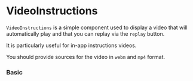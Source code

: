 
# VideoInstructions

`VideoInstructions` is a simple component used to display a video that will automatically play and that you can replay via the `replay` button.

It is particularly useful for in-app instructions videos.

You should provide sources for the video in `webm` and `mp4` format.

### Basic

<Canvas>
    <Story id="components-videoinstructions--basic" />
</Canvas>

<ArgsTable of={VideoInstructions} />
